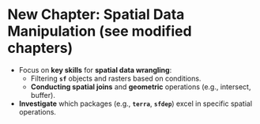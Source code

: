 # New Chapter: **Spatial Data Manipulation (see modified chapters)**
- Focus on **key skills** for **spatial data wrangling**:
    - Filtering **`sf`** objects and rasters based on conditions.
    - **Conducting spatial joins** and **geometric** operations (e.g., intersect, buffer).
- **Investigate** which packages (e.g., **`terra`**, **`sfdep`**) excel in specific spatial operations.